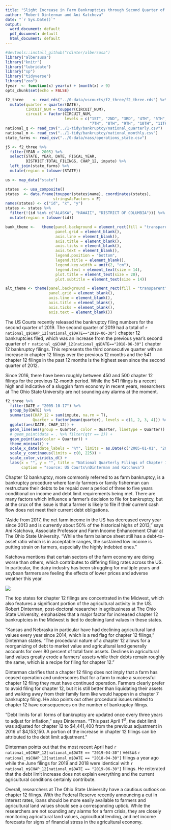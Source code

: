 ```yaml
---
title: "Slight Increase in Farm Bankruptcies through Second Quarter of 2019"
author: "Robert Dinterman and Ani Katchova"
date: "`r Sys.Date()`"
output:
  word_document: default
  pdf_document: default
  html_document: default
---
```


```r
#devtools::install_github("rdinter/albersusa")
library("albersusa")
library("knitr")
library("lubridate")
library("sp")
library("tidyverse")
library("zoo")
fyear  <- function(x) year(x) + (month(x) > 9)
opts_chunk$set(echo = FALSE)

f2_three    <- read_rds("../0-data/uscourts/f2_three/f2_three.rds") %>% 
  mutate(quarter = quarter(DATE),
         CIRCUIT_NUM = toupper(CIRCUIT_NUM),
         circuit = factor(CIRCUIT_NUM,
                          levels = c("1ST", "2ND", "3RD", "4TH", "5TH", "6TH",
                                     "7TH", "8TH", "9TH", "10TH", "11TH")))
national_q <- read_csv("../1-tidy/bankruptcy/national_quarterly.csv")
national_m <- read_csv("../1-tidy/bankruptcy/national_monthly.csv")
state_farms <- read_csv("../0-data/nass/operations_state.csv")

j5 <- f2_three %>% 
  filter(YEAR > 2005) %>% 
  select(STATE, YEAR, DATE, FISCAL_YEAR,
         DISTRICT:TOTAL_FILINGS, CHAP_12, impute) %>% 
  left_join(state_farms) %>% 
  mutate(region = tolower(STATE))

us <- map_data("state")

states  <- usa_composite()
states  <- data.frame(toupper(states$name), coordinates(states),
                     stringsAsFactors = F)
names(states) <- c("id", "x", "y")
states <- states %>% 
  filter(!(id %in% c("ALASKA", "HAWAII", "DISTRICT OF COLUMBIA"))) %>% 
  mutate(region = tolower(id))

bank_theme <-   theme(panel.background = element_rect(fill = "transparent"),
                      panel.grid = element_blank(),
                      axis.line = element_blank(),
                      axis.title = element_blank(),
                      axis.ticks = element_blank(),
                      axis.text = element_blank(),
                      legend.position = "bottom",
                      legend.title = element_blank(),
                      legend.key.width = unit(2, "cm"),
                      legend.text = element_text(size = 14),
                      plot.title = element_text(size = 20),
                      plot.subtitle = element_text(size = 14))

alt_theme <- theme(panel.background = element_rect(fill = "transparent"),
                   panel.grid = element_blank(),
                   axis.line = element_blank(),
                   axis.title = element_blank(),
                   axis.ticks = element_blank(),
                   axis.text = element_blank())

```

The US Courts recently released the bankruptcy filing numbers for the second quarter of 2019. The second quarter of 2019 had a total of `r national_q$CHAP_12[national_q$DATE=="2019-06-30"]` chapter 12 bankruptcies filed, which was an increase from the previous year's second quarter of `r national_q$CHAP_12[national_q$DATE=="2018-06-30"]` chapter 12 bankruptcy filings. This represents the third consecutive quarter with an increase in chapter 12 filings over the previous 12 months and the 541 chapter 12 filings in the past 12 months is the highest seen since the second quarter of 2012.

Since 2016, there have been roughly between 450 and 500 chapter 12 filings for the previous 12-month period. While the 541 filings is a recent high and indicative of a sluggish farm economy in recent years, researchers at The Ohio State University are not sounding any alarms at the moment.

```r
f2_three %>% 
  filter(DATE > "2005-10-17") %>% 
  group_by(DATE) %>% 
  summarise(CHAP_12 = sum(impute, na.rm = T),
            Quarter = factor(mean(quarter), levels = c(1, 2, 3, 4))) %>% 
  ggplot(aes(DATE, CHAP_12)) +
  geom_line(aes(group = Quarter, color = Quarter, linetype = Quarter)) +
  # geom_point(data = . %>% filter(qtr == 2)) +
  geom_point(aes(color = Quarter)) +
  theme_minimal() +
  scale_x_date(date_labels = "%Y", limits = as.Date(c("2005-01-01", "2020-01-01"))) +
  scale_y_continuous(limits = c(0, 225)) +
  scale_color_viridis_d() +
  labs(x = "", y = "", title = "National Quarterly Filings of Chapter 12",
       caption = "source: US Courts\nDinterman and Katchova")
```

Chapter 12 bankruptcy, more commonly referred to as farm bankruptcy, is a bankruptcy procedure where family farmers or family fisherman can restructure their debts to be repaid over a period of three to five years conditional on income and debt limit requirements being met. There are many factors which influence a farmer's decision to file for bankruptcy, but at the crux of the issue is that a farmer is likely to file if their current cash flow does not meet their current debt obligations.

"Aside from 2017, the net farm income in the US has decreased every year since 2013 and is currently about 50% of the historical highs of 2013," says Ani Katchova, Associate Professor and Farm Income Enhancement Chair at The Ohio State University. "While the farm balance sheet still has a debt-to-asset ratio which is in acceptable ranges, the sustained low income is putting strain on farmers, especially the highly indebted ones."

Katchova mentions that certain sectors of the farm economy are doing worse than others, which contributes to differing filing rates across the US. In particular, the dairy industry has been struggling for multiple years and soybean farmers are feeling the effects of lower prices and adverse weather this year.

![](../2-eda/figures/recent_raw.png)

The top states for chapter 12 filings are concentrated in the Midwest, which also features a significant portion of the agricultural activity in the US. Robert Dinterman, post-doctoral researcher in agribusiness at The Ohio State University, emphasizes that a major factor for increased chapter 12 bankruptcies in the Midwest is tied to declining land values in these states.

"Kansas and Nebraska in particular have had declining agricultural land values every year since 2014, which is a red flag for chapter 12 filings," Dinterman states. "The procedural nature of a chapter 12 allows for a reorganizing of debt to market value and agricultural land generally accounts for over 80 percent of total farm assets. Declines in agricultural land values greatly erode a farmers' assets while their debts remain roughly the same, which is a recipe for filing for chapter 12."

Dinterman clarifies that a chapter 12 filing does not imply that a farm has ceased operation and underscores that for a farm to make a successful chapter 12 filing they must have continued operation. Farmers clearly prefer to avoid filing for chapter 12, but it is still better than liquidating their assets and walking away from their family farm like would happen in a chapter 7 bankruptcy filing. He also points out other procedural issues related to chapter 12 have consequences on the number of bankruptcy filings.

"Debt limits for all forms of bankruptcy are updated once every three years to adjust for inflation," says Dinterman. "This past April 1^st^, the debt limit was adjusted for chapter 12 to \$4,441,400 from the previous adjustment in 2016 of \$4,153,150. A portion of the increase in chapter 12 filings can be attributed to the debt limit adjustment."

Dinterman points out that the most recent April had `r national_m$CHAP_12[national_m$DATE == "2019-04-30"]` versus `r national_m$CHAP_12[national_m$DATE == "2018-04-30"]` filings a year ago while the June filings for 2019 and 2018 were identical with `r national_m$CHAP_12[national_m$DATE == "2019-06-30"]` filings. He reiterated that the debt limit increase does not explain everything and the current agricultural conditions certainly contribute.

Overall, researchers at The Ohio State University have a cautious outlook on chapter 12 filings. With the Federal Reserve recently announcing a cut in interest rates, loans should be more easily available to farmers and agricultural land values should see a corresponding uptick. While the researchers are not sounding any alarms for a farm crisis, they are closely monitoring agricultural land values, agricultural lending, and net income forecasts for signs of financial stress in the agricultural economy.

<!-- # Is this a usable map instead? -->

<!-- ![](../2-eda/figures/recent_change.png) -->



